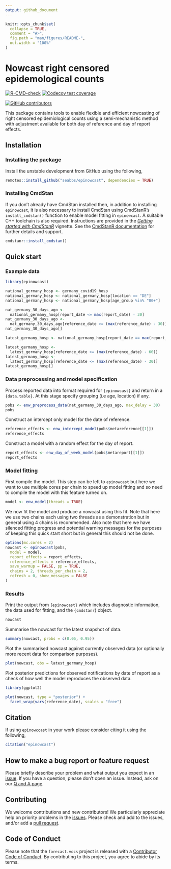 ```yaml
---
output: github_document
---
```


<!-- README.md is generated from README.Rmd. Please edit that file -->

```r
knitr::opts_chunk$set(
  collapse = TRUE,
  comment = "#>",
  fig.path = "man/figures/README-",
  out.width = "100%"
)
```

# Nowcast right censored epidemological counts

[![R-CMD-check](https://github.com/seabbs/epinowcast/workflows/R-CMD-check/badge.svg)](https://github.com/seabbs/epinowcast/actions/workflows/R-CMD-check.yaml) [![Codecov test coverage](https://codecov.io/gh/seabbs/epinowcast/branch/main/graph/badge.svg)](https://app.codecov.io/gh/seabbs/epinowcast)

[![GitHub contributors](https://img.shields.io/github/contributors/seabbs/epinowcast)](https://github.com/seabbs/epinowcast/graphs/contributors) 

This package contains tools to enable flexible and efficient nowcasting of  right censored epidemiological counts using a semi-mechanistic method with adjustment available for both day of reference and day of report effects. 

## Installation


### Installing the package

Install the unstable development from GitHub using the following, 

```r
remotes::install_github("seabbs/epinowcast", dependencies = TRUE)
```

### Installing CmdStan

If you don't already have CmdStan installed then, in addition to installing `epinowcast`, it is also necessary to install CmdStan using CmdStanR's 
`install_cmdstan()` function to enable model fitting in `epinowcast`. A suitable C++ toolchain is also required. Instructions are provided in the [_Getting started with
CmdStanR_](https://mc-stan.org/cmdstanr/articles/cmdstanr.html) vignette. See the [CmdStanR documentation](https://mc-stan.org/cmdstanr/) for further details and support. 

```r
cmdstanr::install_cmdstan()
```

## Quick start

### Example data

```r
library(epinowcast)

national_germany_hosp <- germany_covid19_hosp
national_germany_hosp <- national_germany_hosp[location == "DE"]
national_germany_hosp <- national_germany_hosp[age_group %in% "00+"]

nat_germany_30_days_ago <-
  national_germany_hosp[report_date <= max(report_date) - 30]
nat_germany_30_days_ago <-
  nat_germany_30_days_ago[reference_date >= (max(reference_date) - 30)]
nat_germany_30_days_ago[]
```

```r
latest_germany_hosp <- national_germany_hosp[report_date == max(report_date)]

latest_germany_hosp <-
  latest_germany_hosp[reference_date >= (max(reference_date) - 60)]
latest_germany_hosp <-
  latest_germany_hosp[reference_date <= (max(reference_date) - 30)]
latest_germany_hosp[]
```

### Data preprocessing and model specification

Process reported data into format required for `{epinowcast}` and return in a `{data.table}`. At this stage specify grouping (i.e age, location) if any.

```r
pobs <- enw_preprocess_data(nat_germany_30_days_ago, max_delay = 30)
pobs
```

Construct an intercept only model for the date of reference.

```r
reference_effects <- enw_intercept_model(pobs$metareference[[1]])
reference_effects
```

Construct a model with a random effect for the day of report.
```r
report_effects <- enw_day_of_week_model(pobs$metareport[[1]])
report_effects
```

### Model fitting

First compile the model. This step can be left to `epinowcast` but here we want to use multiple cores per chain to speed up model fitting and so need to compile the model with this feature turned on.
```r
model <- enw_model(threads = TRUE)
```

We now fit the model and produce a nowcast using this fit. Note that here we use two chains each using two threads as a demonstration but in general using 4 chains is recommended. Also note that here we have silenced fitting progress and potential warning messages for the purposes of keeping this quick start short but in general this should not be done.

```r
options(mc.cores = 2)
nowcast <- epinowcast(pobs,
  model = model,
  report_effects = report_effects,
  reference_effects = reference_effects,
  save_warmup = FALSE, pp = TRUE,
  chains = 2, threads_per_chain = 2,
  refresh = 0, show_messages = FALSE
)
```

### Results

Print the output from `{epinowcast}` which includes diagnostic information, the data used for fitting, and the `{cmdstanr`} object.

```r
nowcast
```

Summarise the nowcast for the latest snapshot of data.

```r
summary(nowcast, probs = c(0.05, 0.95))
```

Plot the summarised nowcast against currently observed data (or optionally more recent data for comparison purposes).

```r
plot(nowcast, obs = latest_germany_hosp)
```

Plot posterior predictions for observed notifications by date of
report as a check of how well the model reproduces the observed data.

```r
library(ggplot2)

plot(nowcast, type = "posterior") +
  facet_wrap(vars(reference_date), scales = "free")
```

## Citation

If using `epinowccast` in your work please consider citing it using the following,

```r
citation("epinowcast")
```

## How to make a bug report or feature request

Please briefly describe your problem and what output you expect in an [issue](https://github.com/seabbs/epinowcast/issues). If you have a question, please don't open an issue. Instead, ask on our [Q and A page](https://github.com/seabbs/epinowcast/discussions/categories/q-a).

## Contributing

We welcome contributions and new contributors! We particularly appreciate help on priority problems in the [issues](https://github.com/seabbs/epinowcast/issues). Please check and add to the issues, and/or add a [pull request](https://github.com/seabbs/epinowcast/pulls).

## Code of Conduct
  
Please note that the `forecast.vocs` project is released with a [Contributor Code of Conduct](samabbott.co.uk/epinowcast/CODE_OF_CONDUCT.html). By contributing to this project, you agree to abide by its terms.

